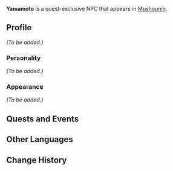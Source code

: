 {{Meta
<!-- Remove this template after adding the missing info -->
|missing_NPC_profile  = yes
}}
{{Character Infobox
|type             = Quest NPC
|image            = NPC Yamamoto.png
|region           = Inazuma
}}
'''Yamamoto''' is a quest-exclusive NPC that appears in [[Mushounin]].

==Profile==
<!-- Detailed story/lore information goes here. -->
''(To be added.)''

===Personality===
''(To be added.)''

===Appearance===
<!-- Keep appearance section short and concise. Limit to 2 paragraphs with 3-4 sentences each. -->
''(To be added.)''

==Quests and Events==
{{Quests and Events}}

==Other Languages==
{{Other Languages
|default_hidden = 1
|en      = Yamamoto
|zhs     = 山本
|zhs_rm  = Shānběn
|zht     = 山本
|zht_rm  = Shānběn
|ja      = 山本
|ja_rm   = Yamamoto
|ko      = 야마모토
|ko_rm   = Yamamoto
|es      = Yamamoto
|fr      = Yamamoto
|ru      = Ямамото
|th      = Yamamoto
|vi      = Yamamoto
|de      = Yamamoto
|id      = Yamamoto
|pt      = Yamamoto
|tr      = Yamamoto
|it      = Yamamoto
}}

==Change History==
{{Change History|2.8}}
<!--
==References==
{{Reflist}}
-->
